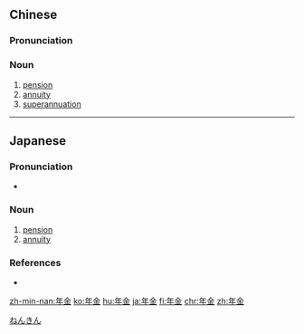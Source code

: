 ==Chinese==
{{zh-forms}}

===Pronunciation===
{{zh-pron
|m=niánjīn
|c=nin4 gam1
|mn=liân-kim
|cat=n
}}

===Noun===
{{zh-noun}}

# [[pension]]
# [[annuity]]
# [[superannuation]]

----

==Japanese==
{{ja-kanjitab|ねん|きん|yomi=on}}

===Pronunciation===
* {{ja-pron|ねんきん|y=o|acc=0|acc_ref=NHK}}

===Noun===
{{ja-noun|ねんきん}}

# [[pension]]
# [[annuity]]

===References===
<references/>
* {{R:Shogakukan}}

[[Category:ja:Finance|ねんきん]]

[[zh-min-nan:年金]]
[[ko:年金]]
[[hu:年金]]
[[ja:年金]]
[[fi:年金]]
[[chr:年金]]
[[zh:年金]]